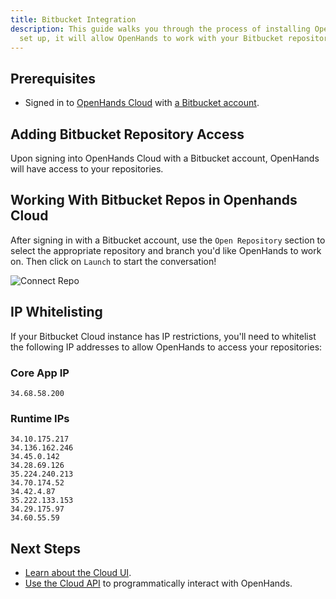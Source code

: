 ```yaml
---
title: Bitbucket Integration
description: This guide walks you through the process of installing OpenHands Cloud for your Bitbucket repositories. Once
  set up, it will allow OpenHands to work with your Bitbucket repository.
---
```


## Prerequisites

- Signed in to [OpenHands Cloud](https://app.all-hands.dev) with [a Bitbucket account](/usage/cloud/openhands-cloud).

## Adding Bitbucket Repository Access

Upon signing into OpenHands Cloud with a Bitbucket account, OpenHands will have access to your repositories.

## Working With Bitbucket Repos in Openhands Cloud

After signing in with a Bitbucket account, use the `Open Repository` section to select the appropriate repository and
branch you'd like OpenHands to work on. Then click on `Launch` to start the conversation!

![Connect Repo](/static/img/connect-repo.png)

## IP Whitelisting

If your Bitbucket Cloud instance has IP restrictions, you'll need to whitelist the following IP addresses to allow
OpenHands to access your repositories:

### Core App IP
```
34.68.58.200
```

### Runtime IPs
```
34.10.175.217
34.136.162.246
34.45.0.142
34.28.69.126
35.224.240.213
34.70.174.52
34.42.4.87
35.222.133.153
34.29.175.97
34.60.55.59
```

## Next Steps

- [Learn about the Cloud UI](/usage/cloud/cloud-ui).
- [Use the Cloud API](/usage/cloud/cloud-api) to programmatically interact with OpenHands.
